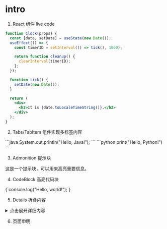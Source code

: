 # intro



<Hello />

1. React 组件 live code

```jsx live
function Clock(props) {
  const [date, setDate] = useState(new Date());
  useEffect(() => {
    const timerID = setInterval(() => tick(), 1000);

    return function cleanup() {
      clearInterval(timerID);
    };
  });

  function tick() {
    setDate(new Date());
  }

  return (
    <div>
      <h2>It is {date.toLocaleTimeString()}.</h2>
    </div>
  );
}
```

2. Tabs/TabItem 组件实现多标签内容 


<Tabs>
  <TabItem value="java" label="Java">
    ```java
    System.out.println("Hello, Java!");
    ```
  </TabItem>
  <TabItem value="python" label="Python">
    ```python
    print("Hello, Python!")
    ```
  </TabItem>
</Tabs>

3. Admonition 提示块


<Admonition type="note" title="注意">
  这是一个提示块，可以用来高亮重要信息。
</Admonition>

4. CodeBlock 高亮代码块


<CodeBlock language="js" title="hello.js">
{`console.log("Hello, world!");`}
</CodeBlock>

5. Details 折叠内容

<details>
  <summary>点击展开详细内容</summary>
  这里是可折叠的内容，可以放更多说明或代码。
</details>



6. 页面申明 


<TailProtocal />